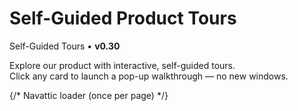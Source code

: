 
# Self-Guided Product Tours

Self-Guided Tours • **v0.30**

Explore our product with interactive, self-guided tours.  
Click any card to launch a pop-up walkthrough — no new windows.

{/* Navattic loader (once per page) */}
<Script src="https://js.navattic.com/embeds.js" strategy="afterInteractive" />

<SelfGuidedTours
  cards={[
    {
      badge: 'PRODUCT OVERVIEWS',
      title: 'Launch an Experiment',
      blurb: 'Explore hot to setup experiments in Mixpanel',
      img: '/navattic/launch-an-experiment.png',
      // Your capture URL + friendly title
      navatticOpen: 'https://capture.navattic.com/cmfkxwfa5000004lc8408f5wi',
      navatticTitle: '2025_09_09_Launch an Experiment 3rd Party (Experiments in Mixpanel)',
    },
    {
      badge: 'PRODUCT OVERVIEWS',
      title: 'Example Walkthrough',
      blurb: 'Preview loads on click',
      // re-use same capture for now (swap to the real one when ready)
      navatticOpen: 'https://capture.navattic.com/cmfkxwfa50000041c8408f5wi',
      navatticTitle: 'Example Walkthrough',
    },
    {
      badge: 'CRM',
      title: 'Customizing the Lead Page',
      blurb: 'Preview loads on click',
      navatticOpen: 'https://capture.navattic.com/cmfkxwfa50000041c8408f5wi',
      navatticTitle: 'Customizing the Lead Page',
    },
    // DUMMIES
    {
      badge: 'AUTOMATION',
      title: 'How to build a Workflow',
      blurb: 'Preview loads on click',
      navatticOpen: 'https://capture.navattic.com/cmfkxwfa50000041c8408f5wi',
      navatticTitle: 'How to build a Workflow',
    },
    {
      badge: 'REPORTING',
      title: 'Opportunity Pipeline',
      blurb: 'Preview loads on click',
      navatticOpen: 'https://capture.navattic.com/cmfkxwfa50000041c8408f5wi',
      navatticTitle: 'Opportunity Pipeline',
    },
    {
      badge: 'COMMUNICATION',
      title: 'Using the Power Dialer',
      blurb: 'Preview loads on click',
      navatticOpen: 'https://capture.navattic.com/cmfkxwfa50000041c8408f5wi',
      navatticTitle: 'Using the Power Dialer',
    },
  ]}
/>
